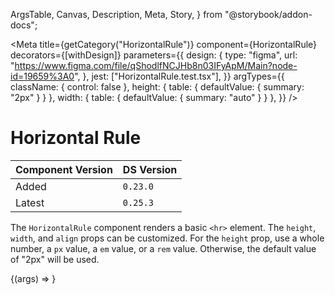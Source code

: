   ArgsTable,
  Canvas,
  Description,
  Meta,
  Story,
} from "@storybook/addon-docs";


<Meta
  title={getCategory("HorizontalRule")}
  component={HorizontalRule}
  decorators={[withDesign]}
  parameters={{
    design: {
      type: "figma",
      url: "https://www.figma.com/file/qShodlfNCJHb8n03IFyApM/Main?node-id=19659%3A0",
    },
    jest: ["HorizontalRule.test.tsx"],
  }}
  argTypes={{
    className: { control: false },
    height: { table: { defaultValue: { summary: "2px" } } },
    width: { table: { defaultValue: { summary: "auto" } } },
  }}
/>

# Horizontal Rule

| Component Version | DS Version |
| ----------------- | ---------- |
| Added             | `0.23.0`   |
| Latest            | `0.25.3`   |

<Description of={HorizontalRule} />

The `HorizontalRule` component renders a basic `<hr>` element. The `height`,
`width`, and `align` props can be customized. For the `height` prop, use a whole
number, a `px` value, a `em` value, or a `rem` value. Otherwise, the default
value of "2px" will be used.

<Canvas withToolbar>
  <Story name="HorizontalRule">{(args) => <HorizontalRule {...args} />}</Story>
</Canvas>

<ArgsTable story="HorizontalRule" />
